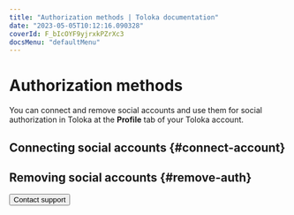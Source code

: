 ```yaml
---
title: "Authorization methods | Toloka documentation"
date: "2023-05-05T10:12:16.090328"
coverId: F_bIcOYF9yjrxkPZrXc3
docsMenu: "defaultMenu"
---
```



# Authorization methods

You can connect and remove social accounts and use them for social authorization in Toloka at the **Profile** tab of your Toloka account.

## Connecting social accounts {#connect-account}

<ConnectSocialAccount/>

## Removing social accounts {#remove-auth}

<RemoveSocialAccount/>

<Button themeColor="light" view="default" size="l" type="link" url="/docs/guide/troubleshooting/support?form-source=guide-authorization-methods">Contact support</Button>